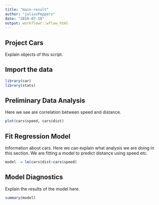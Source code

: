 ```yaml
---
title: "main-result"
author: "juliusPeppers"
date: "2018-07-18"
output: workflowr::wflow_html
---
```

## Project Cars
Explain objects of this script.


## Import the data
```r
library(car)
library(stats)
```


## Preliminary Data Analysis
Here we see are correlation between speed and distance. 
```r
plot(cars$speed, cars$dist)
```


## Fit Regression Model
Information about cars. Here we can explain what analysis we are doing in this section.
We are fitting a model to predict distance using speed etc.
```r
model  = lm(cars$dist~cars$speed)
```


## Model Diagnostics
Explain the results of the model here.
```r
summary(model)
```
